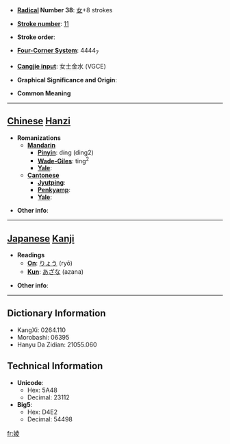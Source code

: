 * '''[[Wiktionary:Chinese radical index| Radical]] Number 38''': [[Wiktionary:Chinese radical index 女|女]]+8 strokes

* '''[[Wiktionary:Chinese total strokes index|Stroke number]]''': [[Wiktionary:Chinese total strokes index 11|11]]

* '''Stroke order''': 

* '''[[Wiktionary:Chinese four corner index|Four-Corner System]]''': 4444<sub>7</sub>

* '''[[Wiktionary:Chinese Cangjie index|Cangjie input]]''': 女土金水 (VGCE)

* '''Graphical Significance and Origin''': 

* '''Common Meaning'''

----

== [[Chinese]] [[Hanzi]] ==

* '''Romanizations'''
** '''[[Mandarin]]'''
*** '''[[Pinyin]]''': díng (ding2)
*** '''[[Wade-Giles]]''': ting<sup>2</sup>
*** '''[[Yale]]''': 
** '''[[Cantonese]]'''
*** '''[[Jyutping]]''':
*** '''[[Penkyamp]]''': 
*** '''[[Yale]]''': 

* '''Other info''': 

----

== [[Japanese]] [[Kanji]] ==

* '''Readings'''
** '''[[On]]''': [[りょう]] (ryō)
** '''[[Kun]]''': [[あざな]] (azana)

* '''Other info''':  

----

== Dictionary Information ==

* KangXi: 0264.110
* Morobashi: 06395
* Hanyu Da Zidian: 21055.060

== Technical Information ==

* '''Unicode''':
** Hex: 5A48
** Decimal: 23112
* '''Big5''':
** Hex: D4E2
** Decimal: 54498

[[fr:婈]]